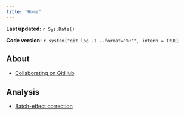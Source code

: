 ```yaml
---
title: "Home"
---
```


**Last updated:** `r Sys.Date()`

**Code version:** `r system("git log -1 --format='%H'", intern = TRUE)`

## About

*  [Collaborating on GitHub](plan.html)

## Analysis

*  [Batch-effect correction](noisy-gene.html)
